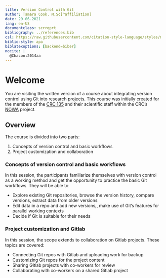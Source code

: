 ```yaml
---
title: Version Control with Git
author: Tamara Cook, M.Sc[^affiliation]
date: 29.06.2021
lang: en-US
documentclass: scrreprt
bibliography: ../references.bib
csl: https://raw.githubusercontent.com/citation-style-language/styles/master/apa.csl
biblio-style: apa
biblatexoptions: [backend=biber]
nocite: |
  @Chacon:2014aa
---
```


[^affiliation]:
    Philipps-Universität Marburg\
    Fachbereich Psychologie (FB06)\
    AG Allgemeine und Biologische Psychologie\
    Email: [tamara.cook@uni-marburg.de](mailto:tamara.cook@uni-marburg.de)

# Welcome {-}

You are visiting the written version of a course about integrating version control using Git into research projects.
This course was initially created for the members of the [CRC 135][sfb135] and their scientific staff within the CRC's [NOWA] project.

## Overview {-}

The course is divided into two parts:

1. Concepts of version control and basic workflows
2. Project customization and collaboration

### Concepts of version control and basic workflows {-}

In this session, the participants familiarize themselves with version control as a working method and get the opportunity to practice the basic Git workflows.
They will be able to:

- Explore existing Git repositories, browse the version history, compare versions, extract data from older versions
- Edit data in a repo and add new versions,, make use of Git's features for parallel working contexts
- Decide if Git is suitable for their needs

### Project customization and Gitlab {-}

In this session, the scope extends to collaboration on Gitlab projects. These topics are covered:

- Connecting Git repos with Gitlab and uploading work for backup
- Customizing Git repos for the project content
- Sharing Gitlab projects with co-workers for review
- Collaborating with co-workers on a shared Gitlab project

[sfb135]: https://www.allpsych.uni-giessen.de/sfb/
[nowa]: https://www.allpsych.uni-giessen.de/sfb/projekte/inf.html
